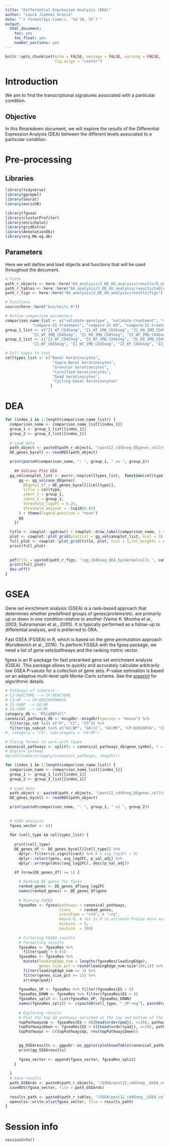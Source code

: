 ```yaml
---
title: "Differential Expression Analysis (DEA)"
author: "Laura Jiménez Gracia"
date: "`r format(Sys.time(), '%d %B, %Y')`"
output:
  html_document:
    toc: yes
    toc_float: yes
    number_sections: yes
---
```


```r
knitr::opts_chunk$set(echo = FALSE, message = FALSE, warning = FALSE,
                      fig.align = "center")
```

# Introduction
We aim to find the transcriptional signatures associated with a particular condition.

## Objective
In this Rmarkdown document, we will explore the results of the Differential Expression Analysis (DEA) between the different levels associated to a particular condition.

# Pre-processing
## Libraries
```r
library(tidyverse)
library(ggrepel)
library(Seurat)
library(enrichR)

library(fgsea)
library(clusterProfiler)
library(enrichplot)
library(gridExtra)
library(AnnotationDbi)
library(org.Mm.eg.db)
```

## Parameters
Here we will define and load objects and functions that will be used throughout the document.
```r
# Paths
path_r_objects <- here::here("04_analysis/2_DE_GO_analysis/results/R_objects")
path_r_tables <- here::here("04_analysis/2_DE_GO_analysis/results/tables")
path_r_figs <- here::here("04_analysis/2_DE_GO_analysis/results/figs")

# Functions
source(here::here("bin/utils.R"))

# Define comparison parameters
comparison_name_list <- c("validate-genotype", "validate-treatment", "compare-IMQKO-Z1Z2",
			"compare-Z1-treatment", "compare-Z1-KO", "compare-Z2-treatment", "compare-Z2-KO")
group_1_list <- c("Z1_WT_CD45neg", "Z1_WT_IMQ_CD45neg", "Z1_KO_IMQ_CD45neg",
			"Z1_WT_IMQ_CD45neg", "Z1_KO_IMQ_CD45neg", "Z2_WT_IMQ_CD45neg", "Z2_KO_IMQ_CD45neg")
group_2_list <- c("Z2_WT_CD45neg", "Z2_WT_IMQ_CD45neg", "Z2_KO_IMQ_CD45neg",
			"Z1_WT_CD45neg", "Z1_WT_IMQ_CD45neg", "Z2_WT_CD45neg", "Z2_WT_IMQ_CD45neg")

# Cell types to test
celltypes_list <- c("Basal keratinocytes",
                     "Supra-Basal keratinocytes",
                     "Granular keratinocytes",
                     "Cornified keratinocytes",
                     "Dead keratinocytes",
                     "Cycling basal keratinocytes"
                    )
```


# DEA

```r
for (index_1 in 1:length(comparison_name_list)) {
  comparison_name <- comparison_name_list[[index_1]]
  group_1 <- group_1_list[[index_1]]
  group_2 <- group_2_list[[index_1]]
  
  # Load data
  path_object <- paste0(path_r_objects, "/post12_cd45neg_DEgenes_celltypes_", comparison_name, ".rds")
  DE_genes_bycell <- readRDS(path_object)

  print(paste0(comparison_name, ": ", group_1, " vs ", group_2))
  
    ## Volcano Plot DEA
  gg_volcanoplot_list <- purrr::map(celltypes_list,  function(celltype) {
      gg <- gg_volcano_DEgenes(
        DEgenes_df = DE_genes_bycell[[celltype]], 
        title = celltype, 
        ident_1 = group_1,
        ident_2 = group_2,
        threshold_log2FC = 0.25,
        threshold_adjpval = -log10(0.05)
      ) + theme(legend.position = "none")
      gg
    })
  
  title <- cowplot::ggdraw() + cowplot::draw_label(comparison_name, x = 0, hjust = 0, size = 24) + theme(plot.margin = margin(0, 0, 0, 7))
  plot <- cowplot::plot_grid(plotlist = gg_volcanoplot_list, ncol = 3)
  full_plot <- cowplot::plot_grid(title, plot, ncol = 1,rel_heights = c(0.1, 1))
  print(full_plot)
  
    
  pdf(file = paste0(path_r_figs, "/gg_CD45neg_DEA_Epidermalcells_", comparison_name, ".pdf"), width =20, height =10) 
  print(full_plot)    
  dev.off()   
}
```

# GSEA

Gene set enrichment analysis (GSEA) is a rank-based approach that determines whether predefined groups of genes/proteins/etc. are primarily up or down in one condition relative to another (Vamsi K. Mootha et al., 2003; Subramanian et al., 2005). It is typically performed as a follow-up to differential analysis, and is preferred to ORA.

Fast GSEA (FGSEA) in R, which is based on the gene permutation approach (Korotkevich et al., 2016). To perform FGSEA with the fgsea package, we need a list of gene sets/pathways and the ranking metric vector.

fgsea is an R-package for fast preranked gene set enrichment analysis (GSEA). This package allows to quickly and accurately calculate arbitrarily low GSEA P-values for a collection of gene sets. P-value estimation is based on an adaptive multi-level split Monte-Carlo scheme. See the [preprint](https://www.biorxiv.org/content/10.1101/060012v2) for algorithmic details.

```r
# Pathways of interest:: 
# C2-REACTOME --> CP:REACTOME
# C2-WP --> CP:WIKIPATHWAYS
# C5-GOBP --> GO:BP 
# C5-GOMF --> GO:MF
category_db <- "MSigDBfull"
canonical_pathways_db <- msigdbr::msigdbr(species = "mouse") %>% 
  filter(gs_cat %in% c("H", "C2", "C5")) %>% 
  filter(gs_subcat %in% c("GO:BP", "GO:CC", "GO:MF", "CP:BIOCARTA", "CP:KEGG", "CP:REACTOME", "CP:WIKIPATHWAYS"))
#, category = "C5", subcategory = "GO:MF")

# Fixing format to work with fgsea
canonical_pathways <- split(x = canonical_pathways_db$gene_symbol, f = canonical_pathways_db$gs_name)
# Explore pathway
#print(summary(sapply(canonical_pathways, length)))
```

```r
for (index_1 in 1:length(comparison_name_list)) {
  comparison_name <- comparison_name_list[[index_1]]
  group_1 <- group_1_list[[index_1]]
  group_2 <- group_2_list[[index_1]]
  
  # Load data
  path_object <- paste0(path_r_objects, "/post12_cd45neg_DEgenes_celltypes_", comparison_name, ".rds")
  DE_genes_bycell <- readRDS(path_object)

  print(paste0(comparison_name, ": ", group_1, " vs ", group_2))
  
  
  # GSEA analysis
  fgsea_vector <- c()
  
  for (cell_type in celltypes_list) {
    
    print(cell_type)
    DE_genes_df <- DE_genes_bycell[[cell_type]] %>% 
      dplyr::filter(is_significant) %>% # & avg_log2FC > 0) 
      dplyr::select(gene, avg_log2FC, p_val_adj) %>% 
      dplyr::arrange(desc(avg_log2FC), desc(p_val_adj))

    if (nrow(DE_genes_df) >= 1) {
      
      # Ranking DE genes for fgsea
      ranked_genes <- DE_genes_df$avg_log2FC
      names(ranked_genes) <- DE_genes_df$gene
  
      # Running FGSEA
      fgseaRes <- fgsea(pathways = canonical_pathways, 
                        stats    = ranked_genes,
                        scoreType = "std", # "neg",
                        #eps0.0, # set to 0 to estimate Pvalue more accurately
                        minSize  = 5,
                        maxSize  = 300)
  
      # Filtering FGSEA results
      # Formatting results
      fgseaRes <- fgseaRes %>% 
        filter(padj < 0.05) 
      fgseaRes <- fgseaRes %>% 
        mutate(leadingEdge_num = lengths(fgseaRes$leadingEdge),
               genes_size_pct = round(leadingEdge_num/size*100,1)) %>% 
        filter(leadingEdge_num >= 3) %>% 
        filter(genes_size_pct >= 15) %>% 
        arrange(padj)
  
      fgseaRes_UP <- fgseaRes %>% filter(fgseaRes$ES > 0)
      fgseaRes_DOWN <- fgseaRes %>% filter(fgseaRes$ES < 0)
      fgseaRes_split <- list(fgseaRes_UP, fgseaRes_DOWN)
      names(fgseaRes_split) <- c(paste0(cell_type, "_UP-reg"), paste0(cell_type, "_DOWN-reg"))
      
      # Exploring results
      # Plot the top 10 pathways enriched at the top and bottom of the ranked list, respectively.
      topPathwaysUp <- fgseaRes[ES > 0][head(order(padj), n=20), pathway]
      topPathwaysDown <- fgseaRes[ES < 0][head(order(padj), n=20), pathway]
      topPathways <- c(topPathwaysUp, rev(topPathwaysDown))

      
      gg_GSEAresults <- ggpubr::as_ggplot(plotGseaTable(canonical_pathways[topPathways], ranked_genes, fgseaRes, render = F))
      print(gg_GSEAresults)
      
      fgsea_vector <- append(fgsea_vector, fgseaRes_split)
    }
    
  }
  # Save results
  path_GSEArds <- paste0(path_r_objects, "/GSEA/post12_cd45neg__GSEA_cells_", comparison_name, "_", category_db ,".rds")
  saveRDS(fgsea_vector, file = path_GSEArds)
  
  results_path <- paste0(path_r_tables, "/GSEA/post12_cd45neg__GSEA_cells_", comparison_name, "_", category_db ,".xlsx")
  openxlsx::write.xlsx(fgsea_vector, file = results_path)
}
```

# Session info
```r
sessionInfo()
```
